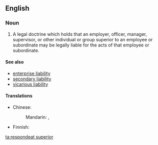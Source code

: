 ==English==
{{wikipedia}}

===Noun===
{{en-noun|head=[[respondeat]] [[superior]]|-}}

# {{legal}} A legal doctrine which holds that an employer, officer, manager, supervisor, or other individual or group superior to an employee or subordinate may be legally liable for the acts of that employee or subordinate.

====See also====
* [[enterprise liability]]
* [[secondary liability]]
* [[vicarious liability]]

====Translations====
{{trans-top|legal doctrine}}
* Chinese:
*: Mandarin: {{t|cmn|僱主責任原則|sc=Hani}}, {{t|cmn|雇主责任原则|tr=gùzhǔ zérèn yuánzé|sc=Hani}}
{{trans-mid}}
* Finnish: {{t-|fi|työnantajan vastuu}}
{{trans-bottom}}

[[ta:respondeat superior]]